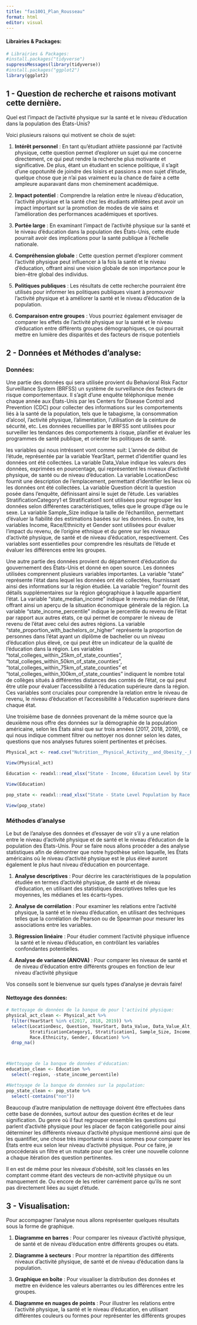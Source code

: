 ---
title: "fas1001_Plan_Rousseau"
format: html
editor: visual
---

#### Librairies & Packages:

```{r}
# Librairies & Packages:
#install.packages("tidyverse")
suppressMessages(library(tidyverse))
#install.packages("ggplot2")
library(ggplot2)
```

## 1 - Question de recherche et raisons motivant cette dernière.

Quel est l'impact de l'activité physique sur la santé et le niveau d'éducation dans la population des États-Unis?

Voici plusieurs raisons qui motivent se choix de sujet:

1.  **Intérêt personnel** : En tant qu'étudiant athlète passionné par l'activité physique, cette question permet d'explorer un sujet qui me concerne directement, ce qui peut rendre la recherche plus motivante et significative. De plus, étant un étudiant en science politique, il s'agit d'une oppotunité de joindre des loisirs et passions a mon sujet d'étude, quelque chose que je n'ai pas vraiment eu la chance de faire a cette ampleure auparavant dans mon cheminement académique.

2.  **Impact potentiel** : Comprendre la relation entre le niveau d'éducation, l'activité physique et la santé chez les étudiants athlètes peut avoir un impact important sur la promotion de modes de vie sains et l'amélioration des performances académiques et sportives.

3.  **Portée large** : En examinant l'impact de l'activité physique sur la santé et le niveau d'éducation dans la population des États-Unis, cette étude pourrait avoir des implications pour la santé publique à l'échelle nationale.

4.  **Compréhension globale** : Cette question permet d'explorer comment l'activité physique peut influencer à la fois la santé et le niveau d'éducation, offrant ainsi une vision globale de son importance pour le bien-être global des individus.

5.  **Politiques publiques** : Les résultats de cette recherche pourraient être utilisés pour informer les politiques publiques visant à promouvoir l'activité physique et à améliorer la santé et le niveau d'éducation de la population.

6.  **Comparaison entre groupes** : Vous pourriez également envisager de comparer les effets de l'activité physique sur la santé et le niveau d'éducation entre différents groupes démographiques, ce qui pourrait mettre en lumière des disparités et des facteurs de risque potentiels

## 2 - Données et Méthodes d'analyse:

### Données:

Une partie des données qui sera utilisée provient du Behavioral Risk Factor Surveillance System (BRFSS) un système de surveillance des facteurs de risque comportementaux. Il s'agit d'une enquête téléphonique menée chaque année aux États-Unis par les Centers for Disease Control and Prevention (CDC) pour collecter des informations sur les comportements liés à la santé de la population, tels que le tabagisme, la consommation d'alcool, l'activité physique, l'alimentation, l'utilisation de la ceinture de sécurité, etc. Les données recueillies par le BRFSS sont utilisées pour surveiller les tendances des comportements à risque, planifier et évaluer les programmes de santé publique, et orienter les politiques de santé.

les variables qui nous intréssent vont comme suit: L'année de début de l'étude, représentée par la variable YearStart, permet d'identifier quand les données ont été collectées. La variable Data_Value indique les valeurs des données, exprimées en pourcentage, qui représentent les niveaux d'activité physique, de santé ou de niveau d'éducation. La variable LocationDesc fournit une description de l'emplacement, permettant d'identifier les lieux où les données ont été collectées. La variable Question décrit la question posée dans l'enquête, définissant ainsi le sujet de l'étude. Les variables StratificationCategory1 et Stratification1 sont utilisées pour regrouper les données selon différentes caractéristiques, telles que le groupe d'âge ou le sexe. La variable Sample_Size indique la taille de l'échantillon, permettant d'évaluer la fiabilité des estimations basées sur les données. En outre, les variables Income, Race/Ethnicity et Gender sont utilisées pour évaluer l'impact du revenu, de l'origine ethnique et du genre sur les niveaux d'activité physique, de santé et de niveau d'éducation, respectivement. Ces variables sont essentielles pour comprendre les résultats de l'étude et évaluer les différences entre les groupes.

Une autre partie des données provient du département d'éducation du gouvernement des États-Unis et donné en open source. Les données utilisées comprennent plusieurs variables importantes. La variable "state" représente l'état dans lequel les données ont été collectées, fournissant ainsi des informations sur la région étudiée. La variable "region" fournit des détails supplémentaires sur la région géographique à laquelle appartient l'état. La variable "state_median_income" indique le revenu médian de l'état, offrant ainsi un aperçu de la situation économique générale de la région. La variable "state_income_percentile" indique le percentile du revenu de l'état par rapport aux autres états, ce qui permet de comparer le niveau de revenu de l'état avec celui des autres régions. La variable "state_proportion_with_bachelors_or_higher" représente la proportion de personnes dans l'état ayant un diplôme de bachelier ou un niveau d'éducation plus élevé, ce qui peut être un indicateur de la qualité de l'éducation dans la région. Les variables "total_colleges_within_25km_of_state_counties", "total_colleges_within_50km_of_state_counties", "total_colleges_within_75km_of_state_counties" et "total_colleges_within_100km_of_state_counties" indiquent le nombre total de collèges situés à différentes distances des comtés de l'état, ce qui peut être utile pour évaluer l'accessibilité à l'éducation supérieure dans la région. Ces variables sont cruciales pour comprendre la relation entre le niveau de revenu, le niveau d'éducation et l'accessibilité à l'éducation supérieure dans chaque état.

Une troisième base de données provenant de la même source que la deuxième nous offre des données sur la démographie de la population américaine, selon les États ainsi que sur trois années (2017, 2018, 2019), ce qui nous indique comment filtrer ou nettoyer nos donner selon les dates, questions que nos analyses futures soient pertinentes et précises.

```{r}

Physical_act <- read.csv("Nutrition__Physical_Activity__and_Obesity_-_Behavioral_Risk_Factor_Surveillance_System.csv")

View(Physical_act)

Education <- readxl::read_xlsx("State - Income, Education Level by State.xlsx")

View(Education)

pop_state <- readxl::read_xlsx("State - State Level Population by Race, Ethnicity 2017-2019.xlsx")

View(pop_state)
```

### Méthodes d'analyse

Le but de l'analyse des données et d'essayer de voir s'il y a une relation entre le niveau d'activité physique et de santé et le niveau d'éducation de la population des États-Unis. Pour se faire nous allons procéder a des analyse statistiques afin de démontrer que notre hypothèse selon laquelle, les États américains où le niveau d'activité physique est le plus élevé auront également le plus haut niveau d'éducation en pourcentage.

1.  **Analyse descriptives** : Pour décrire les caractéristiques de la population étudiée en termes d'activité physique, de santé et de niveau d'éducation, en utilisant des statistiques descriptives telles que les moyennes, les médianes et les écarts-types.

2.  **Analyse de corrélation** : Pour examiner les relations entre l'activité physique, la santé et le niveau d'éducation, en utilisant des techniques telles que la corrélation de Pearson ou de Spearman pour mesurer les associations entre les variables.

3.  **Régression linéaire** : Pour étudier comment l'activité physique influence la santé et le niveau d'éducation, en contrôlant les variables confondantes potentielles.

4.  **Analyse de variance (ANOVA)** : Pour comparer les niveaux de santé et de niveau d'éducation entre différents groupes en fonction de leur niveau d'activité physique

Vos conseils sont le bienvenue sur quels types d'analyse je devrais faire!

#### Nettoyage des données:

```{r}
# Nettoyage de données de la banque de pour l'activité physique:
physical_act_clean <- Physical_act %>% 
  filter(YearStart %in% c(2017, 2018, 2019)) %>%
  select(LocationDesc, Question, YearStart, Data_Value, Data_Value_Alt,
         StratificationCategory1, Stratification1, Sample_Size, Income, 
         Race.Ethnicity, Gender, Education) %>% 
  drop_na()



#Nettoyage de la banque de données d'éducation:
education_clean <- Education %>% 
  select(-region, -state_income_percentile)

#Nettoyage de la banque de données sur la population:
pop_state_clean <- pop_state %>% 
  select(-contains("non"))
```

Beaucoup d'autre manipulation de nettoyage doivent être effectuées dans cette base de données, surtout autour des question écrites et de leur signification. Du genre où il faut regrouper ensemble les questions qui parlent d'activité physique pour les placer de façon catégorielle pour ainsi déterminer les différents niveaux d'activité physique mentionné ainsi que de les quantifier, une chose très importante si nous sommes pour comparer les États entre eux selon leur niveau d'activité physique. Pour ce faire, je proccéderais un filtre et un mutate pour que les créer une nouvelle colonne a chaque itération des question pertinentes.

Il en est de même pour les niveaux d'obésité, soit les classés en les comptant comme étant des vecteurs de non-activité physique ou un manquement de. Ou encore de les retirer carrément parce qu'ils ne sont pas directement liées au sujet d'étude.

## 3 - Visualisation: 

Pour accompagner l'analyse nous allons représenter quelques résultats sous la forme de graphique.

1.  **Diagramme en barres** : Pour comparer les niveaux d'activité physique, de santé et de niveau d'éducation entre différents groupes ou états.

2.  **Diagramme à secteurs** : Pour montrer la répartition des différents niveaux d'activité physique, de santé et de niveau d'éducation dans la population.

3.  **Graphique en boîte** : Pour visualiser la distribution des données et mettre en évidence les valeurs aberrantes ou les différences entre les groupes.

4.  **Diagramme en nuages de points** : Pour illustrer les relations entre l'activité physique, la santé et le niveau d'éducation, en utilisant différentes couleurs ou formes pour représenter les différents groupes
